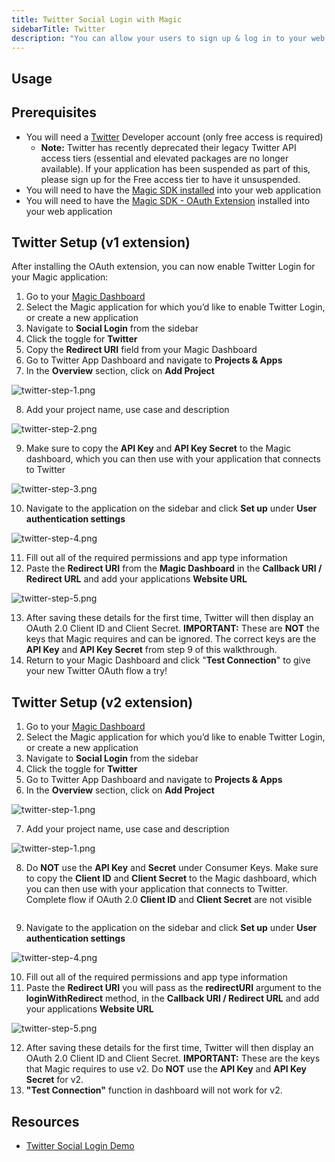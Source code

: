 ```yaml
---
title: Twitter Social Login with Magic
sidebarTitle: Twitter
description: "You can allow your users to sign up & log in to your web application with their Twitter account."
---
```



## Usage

## Prerequisites

* You will need a [Twitter](https://developer.twitter.com/en/apply-for-access) Developer account (only free access is required)
    * **Note:** Twitter has recently deprecated their legacy Twitter API access tiers (essential and elevated packages are no longer available). If your application has been suspended as part of this, please sign up for the Free access tier to have it unsuspended.
* You will need to have the [Magic SDK installed](/docs/api/overview) into your web application
* You will need to have the [Magic SDK - OAuth Extension](/docs/authentication/login/social-logins/oauth-implementation) installed into your web application

## Twitter Setup (v1 extension)

After installing the OAuth extension, you can now enable Twitter Login for your Magic application:

1.  Go to your [Magic Dashboard](https://dashboard.magic.link/login)
2.  Select the Magic application for which you’d like to enable Twitter Login, or create a new application
3.  Navigate to **Social Login** from the sidebar
4.  Click the toggle for **Twitter**
5.  Copy the **Redirect URI** field from your Magic Dashboard
6.  Go to Twitter App Dashboard and navigate to **Projects & Apps**
7.  In the **Overview** section, click on **Add Project**

<Frame>
  <img src="/images/twitter-step-1.webp" alt="twitter-step-1.png"/>
</Frame>


8.  Add your project name, use case and description
<Frame>
  <img src="/images/twitter-step-2.webp" alt="twitter-step-2.png"/>
</Frame>


9.  Make sure to copy the **API Key** and **API Key Secret** to the Magic dashboard, which you can then use with your application that connects to Twitter
<Frame>
  <img src="/images/twitter-step-3.webp" alt="twitter-step-3.png"/>
</Frame>


10. Navigate to the application on the sidebar and click **Set up** under **User authentication settings**
<Frame>
  <img src="/images/twitter-step-4.webp" alt="twitter-step-4.png"/>
</Frame>

11. Fill out all of the required permissions and app type information
12. Paste the **Redirect URI** from the **Magic Dashboard** in the **Callback URI / Redirect URL** and add your applications **Website URL ⁠**
<Frame>
  <img src="/images/twitter-step-5.webp" alt="twitter-step-5.png"/>
</Frame>


13. After saving these details for the first time, Twitter will then display an OAuth 2.0 Client ID and Client Secret. **IMPORTANT:** These are **NOT** the keys that Magic requires and can be ignored. The correct keys are the **API Key** and **API Key Secret** from step 9 of this walkthrough.
14. ⁠Return to your Magic Dashboard and click "**Test Connection**" to give your new Twitter OAuth flow a try!

## Twitter Setup (v2 extension)

1.  Go to your [Magic Dashboard](https://dashboard.magic.link/login)
2.  Select the Magic application for which you’d like to enable Twitter Login, or create a new application
3.  Navigate to **Social Login** from the sidebar
4.  Click the toggle for **Twitter**
5.  Go to Twitter App Dashboard and navigate to **Projects & Apps**
6.  In the **Overview** section, click on **Add Project**

<Frame>
  <img src="/images/twitter-step-1.webp" alt="twitter-step-1.png"/>
</Frame>

7.  Add your project name, use case and description

<Frame>
  <img src="/images/twitter-step-2.webp" alt="twitter-step-1.png"/>
</Frame>

8.  Do **NOT** use the **API Key** and **Secret** under Consumer Keys. Make sure to copy the **Client ID** and **Client Secret** to the Magic dashboard, which you can then use with your application that connects to Twitter. Complete flow if OAuth 2.0 **Client ID** and **Client Secret** are not visible
<Frame>
  <img src="/images/Screenshot-2024-08-20.webp" alt=""/>
</Frame>


9.  Navigate to the application on the sidebar and click **Set up** under **User authentication settings**
<Frame>
  <img src="/images/twitter-step-4.webp" alt="twitter-step-4.png"/>
</Frame>

10. Fill out all of the required permissions and app type information
11. Paste the **Redirect URI** you will pass as the **redirectURI** argument to the **loginWithRedirect** method, in the **Callback URI / Redirect URL** and add your applications **Website URL**
<Frame>
  <img src="/images/twitter-step-5.webp" alt="twitter-step-5.png"/>
</Frame>

12. After saving these details for the first time, Twitter will then display an OAuth 2.0 Client ID and Client Secret. **IMPORTANT:** These are the keys that Magic requires to use v2. Do **NOT** use the **API Key** and **API Key Secret** for v2.
13. **"Test Connection"** function in dashboard will not work for v2.

## Resources

* [Twitter Social Login Demo](https://magic-oauth-v2-dun.vercel.app/)
